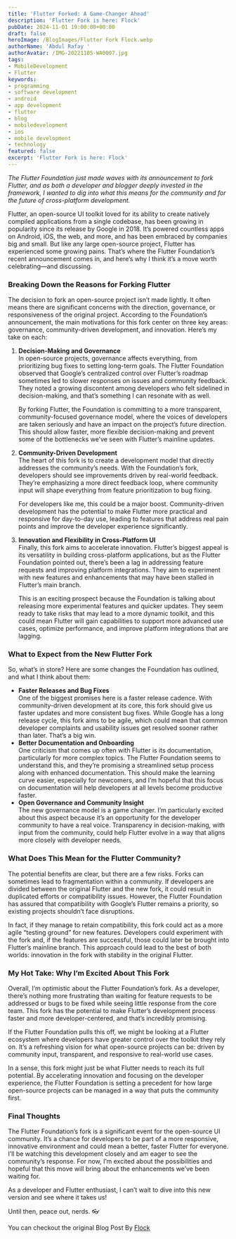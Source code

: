 ```yaml
---
title: 'Flutter Forked: A Game-Changer Ahead'
description: 'Flutter Fork is here: Flock'
pubDate: 2024-11-01 19:00:00+00:00
draft: false
heroImage: /BlogImages/Flutter Fork Flock.webp
authorName: 'Abdul Rafay '
authorAvatar: /IMG-20221105-WA0007.jpg
tags:
- MobileDevelopment
- Flutter
keywords:
- programming
- software development
- android
- app development
- flutter
- blog
- mobiledevelopment
- ios
- mobile development
- technology
featured: false
excerpt: 'Flutter Fork is here: Flock'
---
```

_The Flutter Foundation just made waves with its announcement to fork Flutter, and as both a developer and blogger deeply invested in the framework, I wanted to dig into what this means for the community and for the future of cross-platform development._

Flutter, an open-source UI toolkit loved for its ability to create natively compiled applications from a single codebase, has been growing in popularity since its release by Google in 2018. It’s powered countless apps on Android, iOS, the web, and more, and has been embraced by companies big and small. But like any large open-source project, Flutter has experienced some growing pains. That’s where the Flutter Foundation’s recent announcement comes in, and here’s why I think it’s a move worth celebrating—and discussing.

### Breaking Down the Reasons for Forking Flutter

The decision to fork an open-source project isn’t made lightly. It often means there are significant concerns with the direction, governance, or responsiveness of the original project. According to the Foundation’s announcement, the main motivations for this fork center on three key areas: governance, community-driven development, and innovation. Here’s my take on each:

1. **Decision-Making and Governance**\
   In open-source projects, governance affects everything, from prioritizing bug fixes to setting long-term goals. The Flutter Foundation observed that Google’s centralized control over Flutter’s roadmap sometimes led to slower responses on issues and community feedback. They noted a growing discontent among developers who felt sidelined in decision-making, and that’s something I can resonate with as well.

   By forking Flutter, the Foundation is committing to a more transparent, community-focused governance model, where the voices of developers are taken seriously and have an impact on the project’s future direction. This should allow faster, more flexible decision-making and prevent some of the bottlenecks we’ve seen with Flutter’s mainline updates.

2. **Community-Driven Development**\
   The heart of this fork is to create a development model that directly addresses the community’s needs. With the Foundation’s fork, developers should see improvements driven by real-world feedback. They’re emphasizing a more direct feedback loop, where community input will shape everything from feature prioritization to bug fixing.

   For developers like me, this could be a major boost. Community-driven development has the potential to make Flutter more practical and responsive for day-to-day use, leading to features that address real pain points and improve the developer experience significantly.

3. **Innovation and Flexibility in Cross-Platform UI**\
   Finally, this fork aims to accelerate innovation. Flutter’s biggest appeal is its versatility in building cross-platform applications, but as the Flutter Foundation pointed out, there’s been a lag in addressing feature requests and improving platform integrations. They aim to experiment with new features and enhancements that may have been stalled in Flutter’s main branch.

   This is an exciting prospect because the Foundation is talking about releasing more experimental features and quicker updates. They seem ready to take risks that may lead to a more dynamic toolkit, and this could mean Flutter will gain capabilities to support more advanced use cases, optimize performance, and improve platform integrations that are lagging.

### What to Expect from the New Flutter Fork

So, what’s in store? Here are some changes the Foundation has outlined, and what I think about them:

- **Faster Releases and Bug Fixes**\
  One of the biggest promises here is a faster release cadence. With community-driven development at its core, this fork should give us faster updates and more consistent bug fixes. While Google has a long release cycle, this fork aims to be agile, which could mean that common developer complaints and usability issues get resolved sooner rather than later. That’s a big win.
- **Better Documentation and Onboarding**\
  One criticism that comes up often with Flutter is its documentation, particularly for more complex topics. The Flutter Foundation seems to understand this, and they’re promising a streamlined setup process along with enhanced documentation. This should make the learning curve easier, especially for newcomers, and I’m hopeful that this focus on documentation will help developers at all levels become productive faster.
- **Open Governance and Community Insight**\
  The new governance model is a game changer. I’m particularly excited about this aspect because it’s an opportunity for the developer community to have a real voice. Transparency in decision-making, with input from the community, could help Flutter evolve in a way that aligns more closely with developer needs.

### What Does This Mean for the Flutter Community?

The potential benefits are clear, but there are a few risks. Forks can sometimes lead to fragmentation within a community. If developers are divided between the original Flutter and the new fork, it could result in duplicated efforts or compatibility issues. However, the Flutter Foundation has assured that compatibility with Google’s Flutter remains a priority, so existing projects shouldn’t face disruptions.

In fact, if they manage to retain compatibility, this fork could act as a more agile “testing ground” for new features. Developers could experiment with the fork and, if the features are successful, those could later be brought into Flutter’s mainline branch. This approach could lead to the best of both worlds: innovation in the fork with stability in the original Flutter.

### My Hot Take: Why I’m Excited About This Fork

Overall, I’m optimistic about the Flutter Foundation’s fork. As a developer, there’s nothing more frustrating than waiting for feature requests to be addressed or bugs to be fixed while seeing little response from the core team. This fork has the potential to make Flutter’s development process faster and more developer-centered, and that’s incredibly promising.

If the Flutter Foundation pulls this off, we might be looking at a Flutter ecosystem where developers have greater control over the toolkit they rely on. It’s a refreshing vision for what open-source projects can be: driven by community input, transparent, and responsive to real-world use cases.

In a sense, this fork might just be what Flutter needs to reach its full potential. By accelerating innovation and focusing on the developer experience, the Flutter Foundation is setting a precedent for how large open-source projects can be managed in a way that puts the community first.

### Final Thoughts

The Flutter Foundation’s fork is a significant event for the open-source UI community. It’s a chance for developers to be part of a more responsive, innovative environment and could mean a better, faster Flutter for everyone. I’ll be watching this development closely and am eager to see the community’s response. For now, I’m excited about the possibilities and hopeful that this move will bring about the enhancements we’ve been waiting for.

As a developer and Flutter enthusiast, I can’t wait to dive into this new version and see where it takes us!

Until then, peace out, nerds. 👓

You can checkout the original Blog Post By [Flock](https://flutterfoundation.dev/blog/posts/we-are-forking-flutter-this-is-why/)
